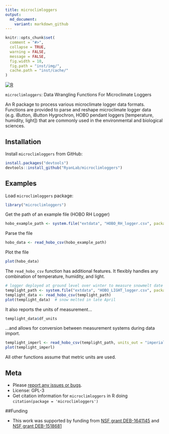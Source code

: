 ```yaml
---
title: microclimloggers
output:
  md_document:
    variant: markdown_github
---
```


```r
knitr::opts_chunk$set(
  comment = "#>",
  collapse = TRUE,
  warning = FALSE,
  message = FALSE,
  fig.width = 10,
  fig.path = "inst/img/",
  cache.path = "inst/cache/"
)
```

[![R](https://github.com/RyanLab/microclimloggers/actions/workflows/r.yml/badge.svg)](https://github.com/RyanLab/microclimloggers/actions/workflows/r.yml)

`microclimloggers`: Data Wrangling Functions For Microclimate Loggers

An R package to process various microclimate logger data formats. Functions are provided to parse and reshape microclimate logger data (e.g. iButton, iButton Hygrochron, HOBO pendant loggers [temperature, humidity, light]) that are commonly used in the environmental and biological sciences.

## Installation

Install `microclimloggers` from GitHub:

```r
install.packages("devtools")
devtools::install_github("RyanLab/microclimloggers")
```

## Examples

Load `microclimloggers` package:
```r
library("microclimloggers")
```

Get the path of an example file (HOBO RH Logger)
```r
hobo_example_path <- system.file("extdata", "HOBO_RH_logger.csv", package = "microclimloggers")
```

Parse the file
```r
hobo_data <- read_hobo_csv(hobo_example_path)
```

Plot the file
```r
plot(hobo_data)
```

The `read_hobo_csv` function has additional features. It flexibly handles any combination of temperature, humidity, and light.
```r
# logger deployed at ground level over winter to measure snowmelt date
templight_path <- system.file("extdata", "HOBO_LIGHT_logger.csv", package = "microclimloggers")
templight_data <- read_hobo_csv(templight_path)
plot(templight_data)  # snow melted in late April
```

It also reports the units of measurement...
```r
templight_data$df_units
```

...and allows for conversion between measurement systems during data import.
```r
templight_imperl <- read_hobo_csv(templight_path, units_out = "imperial")
plot(templight_imperl)
```

All other functions assume that metric units are used.

## Meta

* Please [report any issues or bugs](https://github.com/pboesu/microclimloggers/issues).
* License: GPL-3
* Get citation information for `microclimloggers` in R doing `citation(package = 'microclimloggers')`

##Funding

* This work was supported by funding from [NSF grant DEB-1641145](https://nsf.gov/awardsearch/showAward?AWD_ID=1641145) and [NSF grant DEB-1518681](https://nsf.gov/awardsearch/showAward?AWD_ID=1518681)


